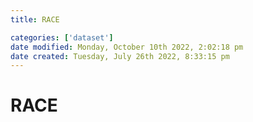 ```yaml
---
title: RACE

categories: ['dataset']
date modified: Monday, October 10th 2022, 2:02:18 pm
date created: Tuesday, July 26th 2022, 8:33:15 pm
---
```


# RACE



